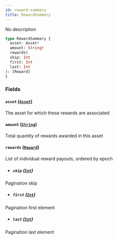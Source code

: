 ```yaml
---
id: reward-summary
title: RewardSummary
---
```



No description

```graphql
type RewardSummary {
  asset: Asset!
  amount: String!
  rewards(
  skip: Int
  first: Int
  last: Int
): [Reward]
}
```


### Fields

#### `asset` ([`Asset`](/docs/testnet/graphql/objects/asset))

The asset for which these rewards are associated


#### `amount` ([`String`](/docs/testnet/graphql/scalars/string))

Total quantity of rewards awarded in this asset


#### `rewards` ([`Reward`](/docs/testnet/graphql/objects/reward))

List of individual reward payouts, ordered by epoch
- ##### `skip` ([`Int`](/docs/testnet/graphql/scalars/int))

Pagination skip


- ##### `first` ([`Int`](/docs/testnet/graphql/scalars/int))

Pagination first element


- ##### `last` ([`Int`](/docs/testnet/graphql/scalars/int))

Pagination last element




